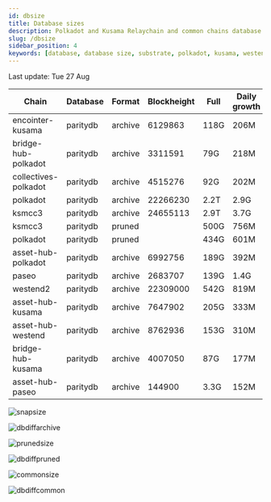 ```yaml
---
id: dbsize
title: Database sizes
description: Polkadot and Kusama Relaychain and common chains database sizes
slug: /dbsize
sidebar_position: 4
keywords: [database, database size, substrate, polkadot, kusama, westend]
---
```



Last update: Tue 27 Aug

| Chain    | Database   | Format | Blockheight | Full         | Daily growth |
| ------------------------| ----------- | -------- | ------- | ---------- | ----- | 
| encointer-kusama | paritydb | archive | 6129863 | 118G | 206M |
| bridge-hub-polkadot | paritydb | archive | 3311591 | 79G | 218M |
| collectives-polkadot | paritydb | archive | 4515276 | 92G | 202M |
| polkadot | paritydb | archive | 22266230 | 2.2T | 2.9G |
| ksmcc3 | paritydb | archive | 24655113 | 2.9T | 3.7G |
| ksmcc3 | paritydb | pruned |  | 500G | 756M |
| polkadot | paritydb | pruned |  | 434G | 601M |
| asset-hub-polkadot | paritydb | archive | 6992756 | 189G | 392M |
| paseo | paritydb | archive | 2683707 | 139G | 1.4G |
| westend2 | paritydb | archive | 22309000 | 542G | 819M |
| asset-hub-kusama | paritydb | archive | 7647902 | 205G | 333M |
| asset-hub-westend | paritydb | archive | 8762936 | 153G | 310M |
| bridge-hub-kusama | paritydb | archive | 4007050 | 87G | 177M |
| asset-hub-paseo | paritydb | archive | 144900 | 3.3G | 152M |

![snapsize](/img/archivesize.png)

![dbdiffarchive](/img/dbdiffrelay.png)

![prunedsize](/img/prunedsize.png)

![dbdiffpruned](/img/dbdiffpruned.png)

![commonsize](/img/commonsize.png)

![dbdiffcommon](/img/dbdiffcommon.png)
